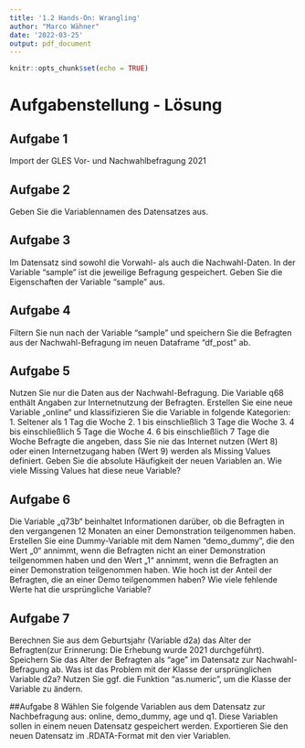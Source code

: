 ```yaml
---
title: '1.2 Hands-On: Wrangling'
author: "Marco Wähner"
date: '2022-03-25'
output: pdf_document
---
```


```r
knitr::opts_chunk$set(echo = TRUE)
```

# Aufgabenstellung - Lösung

## Aufgabe 1
Import der GLES Vor- und Nachwahlbefragung 2021

## Aufgabe 2
Geben Sie die Variablennamen des Datensatzes aus.

## Aufgabe 3
Im Datensatz sind sowohl die Vorwahl- als auch die Nachwahl-Daten. In der Variable "sample" ist die jeweilige Befragung gespeichert. Geben Sie die Eigenschaften der Variable "sample" aus. 

## Aufgabe 4
Filtern Sie nun nach der Variable "sample" und speichern Sie die Befragten aus der Nachwahl-Befragung im neuen Dataframe "df_post" ab.

## Aufgabe 5
Nutzen Sie nur die Daten aus der Nachwahl-Befragung. Die Variable q68 enthält Angaben zur Internetnutzung der Befragten. Erstellen Sie eine neue Variable „online“ und klassifizieren Sie die Variable in folgende Kategorien:
1. Seltener als 1 Tag die Woche
2. 1 bis einschließlich 3 Tage die Woche
3. 4 bis einschließlich 5 Tage die Woche
4. 6 bis einschließlich 7 Tage die Woche
Befragte die angeben, dass Sie nie das Internet nutzen (Wert 8) oder einen Internetzugang haben
(Wert 9) werden als Missing Values definiert. Geben Sie die absolute Häufigkeit der neuen
Variablen an. Wie viele Missing Values hat diese neue Variable?

## Aufgabe 6
Die Variable „q73b“ beinhaltet Informationen darüber, ob die Befragten in den vergangenen 12
Monaten an einer Demonstration teilgenommen haben. Erstellen Sie eine Dummy-Variable mit dem Namen "demo_dummy", die den Wert „0“ annimmt, wenn die Befragten nicht an einer Demonstration teilgenommen haben und den Wert „1“ annimmt, wenn die Befragten an einer Demonstration teilgenommen haben.
Wie hoch ist der Anteil der Befragten, die an einer Demo teilgenommen haben? Wie viele fehlende
Werte hat die ursprüngliche Variable? 

## Aufgabe 7
Berechnen Sie aus dem Geburtsjahr (Variable d2a) das Alter der Befragten(zur Erinnerung: Die Erhebung wurde 2021 durchgeführt). Speichern Sie das Alter der Befragten als "age" im Datensatz zur Nachwahl-Befragung ab. Was ist das Problem mit der Klasse der ursprünglichen Variable d2a? Nutzen Sie ggf. die Funktion "as.numeric", um die Klasse der Variable zu ändern. 

##Aufgabe 8
Wählen Sie folgende Variablen aus dem Datensatz zur Nachbefragung aus: online, demo_dummy, age und q1. Diese Variablen sollen in einem neuen Datensatz gespeichert werden. Exportieren Sie den neuen Datensatz im .RDATA-Format mit den vier Variablen.


